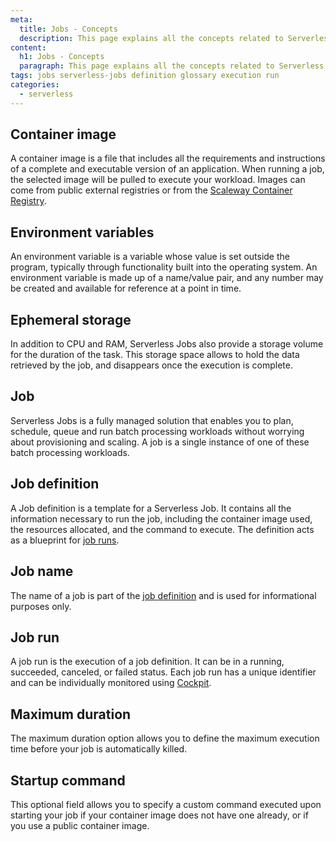 ```yaml
---
meta:
  title: Jobs - Concepts
  description: This page explains all the concepts related to Serverless Jobs
content:
  h1: Jobs - Concepts
  paragraph: This page explains all the concepts related to Serverless Jobs
tags: jobs serverless-jobs definition glossary execution run
categories:
  - serverless
---
```


## Container image

A container image is a file that includes all the requirements and instructions of a complete and executable version of an application. 
When running a job, the selected image will be pulled to execute your workload. Images can come from public external registries or from the [Scaleway Container Registry](/containers/container-registry/concepts/#container-registry).

## Environment variables

An environment variable is a variable whose value is set outside the program, typically through functionality built into the operating system. An environment variable is made up of a name/value pair, and any number may be created and available for reference at a point in time.

## Ephemeral storage

In addition to CPU and RAM, Serverless Jobs also provide a storage volume for the duration of the task. This storage space allows to hold the data retrieved by the job, and disappears once the execution is complete.

## Job

Serverless Jobs is a fully managed solution that enables you to plan, schedule, queue and run batch processing workloads without worrying about provisioning and scaling. A job is a single instance of one of these batch processing workloads.

## Job definition

A Job definition is a template for a Serverless Job. It contains all the information necessary to run the job, including the container image used, the resources allocated, and the command to execute. The definition acts as a blueprint for [job runs](#job-run).

## Job name

The name of a job is part of the [job definition](#job-definition) and is used for informational purposes only.

## Job run

A job run is the execution of a job definition. It can be in a running, succeeded, canceled, or failed status. Each job run has a unique identifier and can be individually monitored using [Cockpit](/observability/cockpit/quickstart/).

## Maximum duration

The maximum duration option allows you to define the maximum execution time before your job is automatically killed.

## Startup command

This optional field allows you to specify a custom command executed upon starting your job if your container image does not have one already, or if you use a public container image.